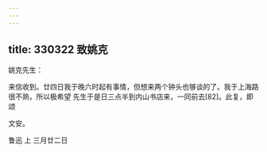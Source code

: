 ```yaml
---
---
---
```

title: 330322 致姚克
---




姚克先生：

来信收到。廿四日我于晚六时起有事情，但想来两个钟头也够谈的了。我于上海路很不熟，所以极希望 先生于是日三点半到内山书店来，一同前去[82]。此复，即颂

文安。

鲁迅 上 三月廿二日